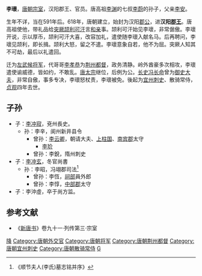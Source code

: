 '''李瓌'''{{BD||591年后？|630年||catIdx=L}}，[[唐朝|唐朝]][[宗室|宗室]]，汉阳郡王、官员。唐高祖[[李渊|李渊]]的七叔[[李蔚_(隋朝)|李蔚]]的孙子，父亲[[李安_(赵郡公)|李安]]。

生年不详，当在591年后。618年，唐朝建立，始封为汉阳[[郡公|郡公]]，进'''汉阳[[郡王|郡王]]'''。唐高祖使他，带礼品给[[突厥|突厥]][[颉利可汗|颉利可汗]]言[[和亲|和亲]]事。颉利可汗始见李瓌，非常倨傲。李瓌开说，示以厚币，颉利可汗大喜，改容加礼，遣使随李瓌入献名马。后再聘问，李瓌见颉利，即长揖。颉利大怒，留之不遣。李瓌意象自若，他不为屈。突厥人知其不可劫，最后以礼遣回。

迁为[[左武候将军|左武候将军]]，代哥哥[[李孝恭|李孝恭]]为[[荆州_(古代)|荆州]][[都督|都督]]，政务清静。岭外酋豪多次相攻，李瓌遣使谕威德，皆如约，不敢乱。[[唐太宗|唐太宗]]继位，后例为公。[[长史|长史]][[冯长命|冯长命]]曾为[[御史大夫|御史大夫]]，非常自傲，事多专决，李瓌怒杖责，李瓌被免。後起为[[宜州_(陕西)|宜州]][[刺史|刺史]]、散骑常侍，[[貞觀|贞观]]四年去世。

==子孙==
*子：[[李冲寂|李冲寂]]，兗州長史。
**孙：李辛，阆州新井县令
***曾孙：[[李云卿|李云卿]]，朝请大夫、[[上柱国|上柱国]]、[[南賓郡|南宾郡]]太守
****[[李玠|李玠]]
***曾孙：李銳，隋州刺史
*子：[[李冲玄|李冲玄]]，冬官尚書
**孙：李昭，冯翊郡司法<ref>《顺节夫人(李氏)墓志铭并序》</ref>
***曾孙：李恆，[[祠部|祠部]]員外郎
***曾孙：李惇，[[中部郡|中部郡]]太守
*子：李沖虛，卒于尚方监。

==参考文献==
*《[[新唐书|新唐书]]》卷九十一·列传第三·宗室

{{DEFAULTSORT:L}}
[[Category:唐朝宗室郡王|降]]
[[Category:唐朝外交官|Category:唐朝外交官]]
[[Category:唐朝将军|Category:唐朝将军]]
[[Category:唐朝荆州都督|Category:唐朝荆州都督]]
[[Category:唐朝宜州刺史|Category:唐朝宜州刺史]]
[[Category:唐朝散骑常侍|Category:唐朝散骑常侍]]
[[Category:李姓|G]]